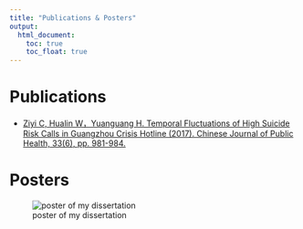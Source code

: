 ```yaml
---
title: "Publications & Posters"
output:
  html_document:
    toc: true
    toc_float: true
---
```


# Publications



* [Ziyi C, Hualin W，Yuanguang H. Temporal Fluctuations of High Suicide Risk Calls in Guangzhou Crisis Hotline (2017). Chinese Journal of Public Health, 33(6), pp. 981-984.](http://www.zgggws.com/CN/Y2017/V33/I6/981)



# Posters

![poster of my dissertation](Image/poster.png)